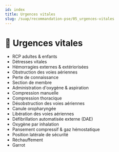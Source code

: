 ---
id: index
title: Urgences vitales
slug: /suap/recommandation-pse/05_urgences-vitales
---


# 🚨 Urgences vitales

- <Link to="/docs/suap/arret-cardiaque">RCP adultes & enfants</Link>
- <Link to="/docs/suap/detresses-vitales">Détresses vitales</Link>
- <Link to="/docs/suap/hemorragies">Hémorragies externes & extériorisées</Link>
- <Link to="/docs/suap/obstruction-voies-aeriennes">Obstruction des voies aériennes</Link>
- <Link to="/docs/suap/perte-connaissance">Perte de connaissance</Link>
- <Link to="/docs/suap/section-membre">Section de membre</Link>
- <Link to="/docs/suap/administration-oxygene-et-aspiration">Administration d'oxygène & aspiration</Link>
- <Link to="/docs/suap/compression-manuelle">Compression manuelle</Link>
- <Link to="/docs/suap/compression-thoracique">Compression thoracique</Link>
- <Link to="/docs/suap/desobstruction-voies-aeriennes">Désobstruction des voies aériennes</Link>
- <Link to="/docs/suap/canule-oropharyngee">Canule oropharyngée</Link>
- <Link to="/docs/suap/liberation-voies-aeriennes">Libération des voies aériennes</Link>
- <Link to="/docs/suap/defibrillateur-automatique-externe">Défibrillation automatisée externe (DAE)</Link>
- <Link to="/docs/suap/oxygene-inhalation">Oxygène par inhalation</Link>
- <Link to="/docs/suap/pansement-compressif">Pansement compressif & gaz hémostatique</Link>
- <Link to="/docs/suap/pls">Position latérale de sécurité</Link>
- <Link to="/docs/suap/rechauffement">Réchauffement</Link>
- <Link to="/docs/suap/garrot">Garrot</Link>

